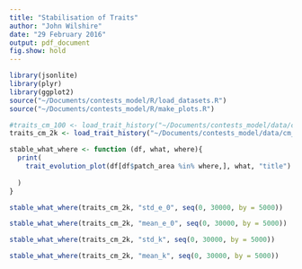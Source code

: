 ```yaml
---
title: "Stabilisation of Traits"
author: "John Wilshire"
date: "29 February 2016"
output: pdf_document
fig.show: hold
---
```



```r
library(jsonlite)
library(plyr)
library(ggplot2)
source("~/Documents/contests_model/R/load_datasets.R")
source("~/Documents/contests_model/R/make_plots.R")

#traits_cm_100 <- load_trait_history("~/Documents/contests_model/data/cm_100/")
traits_cm_2k <- load_trait_history("~/Documents/contests_model/data/cm_2k/")

stable_what_where <- function (df, what, where){
  print(
    trait_evolution_plot(df[df$patch_area %in% where,], what, "title") 
    
  )
}

stable_what_where(traits_cm_2k, "std_e_0", seq(0, 30000, by = 5000))

stable_what_where(traits_cm_2k, "mean_e_0", seq(0, 30000, by = 5000))

stable_what_where(traits_cm_2k, "std_k", seq(0, 30000, by = 5000))

stable_what_where(traits_cm_2k, "mean_k", seq(0, 30000, by = 5000))
```